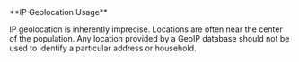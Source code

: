 <Alert type="warning">
  **IP Geolocation Usage**

IP geolocation is inherently imprecise. Locations are often near the center of
the population. Any location provided by a GeoIP database should not be used to
identify a particular address or household.

</Alert>
